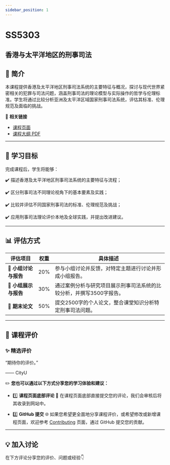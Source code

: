 ```yaml
---
sidebar_position: 1
---
```


# SS5303
## 香港与太平洋地区的刑事司法

## **📘 简介**
本课程提供香港及太平洋地区刑事司法系统的主要特征与概况，探讨与现代世界紧密相关的犯罪与司法问题，涵盖刑事司法的理论模型与实际操作的哲学与伦理标准。学生将通过比较分析亚洲及太平洋区域国家刑事司法系统，评估其标准、伦理规范及面临的挑战。

🔗 **相关链接**
- [课程页面](https://www.cityu.edu.hk/catalogue/pg/202425/course/SS5303.htm)
- [课程大纲 PDF](https://www.cityu.edu.hk/catalogue/pg/202425/course/SS5303.pdf)

---

## **🎯 学习目标**

完成课程后，学生将能够：

✔️ 描述香港及太平洋地区刑事司法系统的主要特征与流程；

✔️ 区分刑事司法不同理论视角下的基本要素及实践；

✔️ 比较并评估不同国家刑事司法的标准、伦理规范及挑战；

✔️ 应用刑事司法理论评价本地及全球实践，并提出改进建议。

---

## **📊 评估方式**

| **评估项目**             | **权重** | **具体描述**                                                                                       |
|------------------------|---------|---------------------------------------------------------------------------------------------------|
| **💬 小组讨论与报告**      | 20%     | 参与小组讨论并反馈，对特定主题进行讨论并形成小组报告。                                                     |
| **📄 小组展示与报告**      | 30%     | 通过案例分析与研究项目展示刑事司法系统的比较分析，并撰写3500字报告。                                         |
| **📄 期末论文**          | 50%     | 提交2500字的个人论文，整合课堂知识分析特定刑事司法问题。                                                   |

---

## **💬 课程评价**

### ✨ **精选评价**
<div className={commentStyles.commentBox}>
    <p className={commentStyles.commentText}>
        “期待你的评价。”
    </p>
    <p className={commentStyles.commentAuthor}>—— CityU</p>
</div>

✏️ **您也可以通过以下方式分享您的学习体验和建议：**

- 1️⃣ **课程页面底部评论**
💬 在课程页面底部直接提交您的评论，我们会审核后将其收录到网站中。

- 2️⃣ **GitHub 提交**
🌐 如果您希望更全面地分享课程评价，或希望修改或新增课程页面，欢迎参考 [Contributing](/contributing) 页面，通过 GitHub 提交您的贡献。

---

## **💡 加入讨论**

在下方评论分享您的评价、问题或经验👇
<Utterances />
